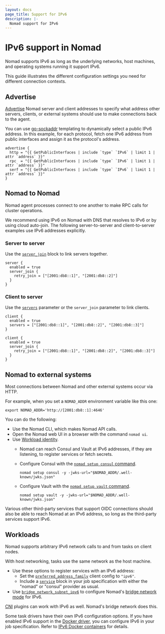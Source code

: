 ```yaml
---
layout: docs
page_title: Support for IPv6
description: |-
  Nomad support for IPv6
---
```


# IPv6 support in Nomad

Nomad supports IPv6 as long as the underlying networks, host machines,
and operating systems running it support IPv6.

This guide illustrates the different configuration settings you need for different connection contexts.

## Advertise

[Advertise][advertise] Nomad server and client addresses to specify what
address other servers, clients, or external systems should use to make
connections back to the agent.

You can use [go-sockaddr][] templating to dynamically select a public IPv6
address. In this example, for each protocol, fetch one IPv6 address from public
interfaces and assign it as the protocol's address.

```hcl
advertise {
  http = "{{ GetPublicInterfaces | include `type` `IPv6` | limit 1 | attr `address` }}"
  rpc  = "{{ GetPublicInterfaces | include `type` `IPv6` | limit 1 | attr `address` }}"
  serf = "{{ GetPublicInterfaces | include `type` `IPv6` | limit 1 | attr `address` }}"
}
```

## Nomad to Nomad

Nomad agent processes connect to one another to make RPC calls for cluster operations.

We recommend using IPv6 on Nomad with DNS that resolves to IPv6 or by
using cloud auto-join. The following server-to-server and client-to-server
examples use IPv6 addresses explicitly.

### Server to server

Use the [`server_join`][server_join] block to link servers together.

```hcl
server {
  enabled = true
  server_join {
    retry_join = ["[2001:db8::1]", "[2001:db8::2]"]
  }
}
```

### Client to server

Use the [`servers`][client.servers] parameter or the `server_join` parameter to
link clients.

```hcl
client {
  enabled = true
  servers = ["[2001:db8::1]", "[2001:db8::2]", "[2001:db8::3]"]
}
```

```hcl
client {
  enabled = true
  server_join {
    retry_join = ["[2001:db8::1]", "[2001:db8::2]", "[2001:db8::3]"]
  }
}
```

## Nomad to external systems

Most connections between Nomad and other external systems occur via HTTP.

For example, when you set a `NOMAD_ADDR` environment variable like this one:

```
export NOMAD_ADDR='http://[2001:db8::1]:4646'
```

You can do the following:

- Use the Nomad CLI, which makes Nomad API calls.
- Open the Nomad web UI in a browser with the command `nomad ui`.
- Use [Workload identity][workload-identity].
  - Nomad can reach Consul and Vault at IPv6 addresses, if they are listening,
    to register services or fetch secrets.
  - Configure Consul with the [`nomad setup consul` command][setup-consul].

    ```
    nomad setup consul -y -jwks-url="$NOMAD_ADDR/.well-known/jwks.json"

  - Configure Vault with the [`nomad setup vault` command][setup-vault].

    ```
    nomad setup vault -y -jwks-url="$NOMAD_ADDR/.well-known/jwks.json"
    ```

Various other third-party services that support OIDC connections should also be
able to reach Nomad at an IPv6 address, so long as the third-party services
support IPv6.

## Workloads

Nomad supports arbitrary IPv6 network calls to and from tasks on client nodes.

With host networking, tasks use the same network as the host machine.

- Use these options to register services with an IPv6 address:
  - Set the [`preferred_address_family`][preferred_address_family-config]
    client config to `"ipv6"`.
  - Include a [`service`][service-block] block in your job specification with
    either the "nomad" or "consul" provider as usual.
- Use [`bridge_network_subnet_ipv6`][bridge-network-subnet-ipv6] to configure
  Nomad's [bridge network mode][bridge-network-mode] for IPv6.

[CNI][cni] plugins can work with IPv6 as well. Nomad's bridge network does this.

Some task drivers have their own IPv6 configuration options. If you have enabled
IPv6 support in the [Docker driver][docker-driver], you can configure IPv6 in
your job specification. Refer to [IPv6 Docker
containers][ipv6-docker-containers] for details.


[server_join]: /nomad/docs/configuration/server_join
[client.servers]: /nomad/docs/configuration/client#servers
[go-sockaddr]: https://pkg.go.dev/github.com/hashicorp/go-sockaddr/template
[advertise]: /nomad/docs/configuration#advertise
[workload-identity]: /nomad/docs/concepts/workload-identity
[service-block]: /nomad/docs/job-specification/service
[preferred_address_family-config]: /nomad/docs/configuration/client#preferred_address_family
[bridge-network-mode]: /nomad/docs/job-specification/network#network-modes
[bridge-network-subnet-ipv6]: /nomad/docs/configuration/client#bridge_network_subnet_ipv6
[cni]: /nomad/docs/networking/cni
[docker-driver]: /nomad/docs/drivers/docker
[ipv6-docker-containers]: /nomad/docs/job-specification/service#ipv6-docker-containers
[setup-consul]: /nomad/docs/commands/setup/consul
[setup-vault]: /nomad/docs/commands/setup/vault
